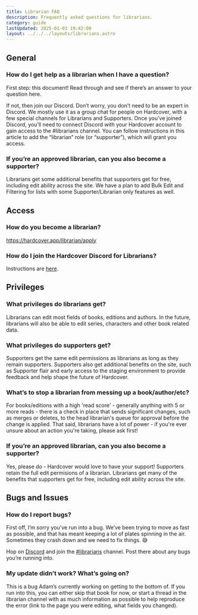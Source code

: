 ```yaml
---
title: Librarian FAQ
description: Frequently asked questions for librarians.
category: guide
lastUpdated: 2025-01-03 19:42:00
layout: ../../../layouts/librarians.astro
---
```


## General
### How do I get help as a librarian when I have a question?
First step: this document! Read through and see if there’s an answer to your question here.

If not, then join our Discord. Don’t worry, you don’t need to be an expert in Discord. We mostly use it as a group chat for people on Hardcover, with a few special channels for Librarians and Supporters. Once you’ve joined Discord, you’ll need to connect Discord with your Hardcover account to gain access to the #librarians channel. You can follow instructions in this article to add the “librarian” role (or “supporter”), which will grant you access.

### If you’re an approved librarian, can you also become a supporter?
Librarians get some additional benefits that supporters get for free, including edit ability across the site. We have a plan to add Bulk Edit and Filtering for lists with some Supporter/Librarian only features as well.

## Access

### How do you become a librarian?
https://hardcover.app/librarian/apply

### How do I join the Hardcover Discord for Librarians?
Instructions are [here](https://hardcover.app/pages/how-to-link-hardcover-roles-with-discord).

## Privileges

### What privileges do librarians get?
Librarians can edit most fields of books, editions and authors. In the future, librarians will also be able to edit series, characters and other book related data.

### What privileges do supporters get?
Supporters get the same edit permissions as librarians as long as they remain supporters. Supporters also get additional benefits on the site, such as Supporter flair and early access to the staging environment to provide feedback and help shape the future of Hardcover.

### What’s to stop a librarian from messing up a book/author/etc?
For books/editions with a high 'read score' - generally anything with 5 or more reads - there is a check in place that sends significant changes, such as merges or deletes, to the head librarian's queue for approval before the change is applied. That said, librarians have a lot of power - if you're ever unsure about an action you're taking, please ask first!

### If you’re an approved librarian, can you also become a supporter?
Yes, please do - Hardcover would love to have your support! Supporters retain the full edit permisions of a librarian. Librarians get many of the benefits that supporters get for free, including edit ability across the site.

## Bugs and Issues
### How do I report bugs?
First off, I’m sorry you’ve run into a bug. We’ve been trying to move as fast as possible, and that has meant keeping a lot of plates spinning in the air. Sometimes they crash down and we need to fix things. 😅

Hop on [Discord](https://discord.gg/edGpYN8ym8) and join the [#librarians](https://discord.com/channels/835558721115389962/1105918193022812282) channel. Post there about any bugs you’re running into.

### My update didn’t work? What’s going on?
This is a bug Adam’s currently working on getting to the bottom of. If you run into this, you can either skip that book for now, or start a thread in the librarian channel with as much information as possible to help reproduce the error (link to the page you were editing, what fields you changed).
